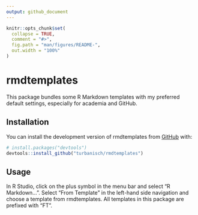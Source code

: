 ```yaml
---
output: github_document
---
```


<!-- README.md is generated from README.Rmd. Please edit that file -->

```r
knitr::opts_chunk$set(
  collapse = TRUE,
  comment = "#>",
  fig.path = "man/figures/README-",
  out.width = "100%"
)
```

# rmdtemplates

<!-- badges: start -->
<!-- badges: end -->

This package bundles some R Markdown templates with my preferred default settings, especially for academia and GitHub.

## Installation

You can install the development version of rmdtemplates from [GitHub](https://github.com/) with:

``` r
# install.packages("devtools")
devtools::install_github("turbanisch/rmdtemplates")
```

## Usage

In R Studio, click on the plus symbol in the menu bar and select "R Markdown...". Select "From Template" in the left-hand side navigation and choose a template from rmdtemplates. All templates in this package are prefixed with "FT".
